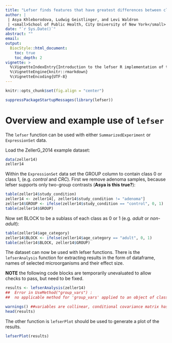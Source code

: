 ```yaml
---
title: "Lefser finds features that have greatest differences between classes."
author: |
 | Asya Khleborodova, Ludwig Geistlinger, and Levi Waldron
 | <small>School of Public Health, City University of New York</small>
date: "`r Sys.Date()`"
abstract: ""
email:
output:
  BiocStyle::html_document:
    toc: true
    toc_depth: 2
vignette: >
  %\VignetteIndexEntry{Introduction to the lefser R implementation of the popular LEfSE software for biomarker discovery in microbiome analysis.}
  %\VignetteEngine{knitr::rmarkdown}
  %\VignetteEncoding{UTF-8}
---
```


```r
knitr::opts_chunk$set(fig.align = "center")
```

```r
suppressPackageStartupMessages(library(lefser))
```

# Overview and example use of `lefser`

The `lefser` function can be used with either `SummarizedExperiment`
or `ExpressionSet` data.

Load the ZellerG_2014 example dataset:

```r
data(zeller14)
zeller14
```

Within the `ExpressionSet` data set the GROUP column to contain class 0 or class 1, (e.g. *control* and *CRC*). First we remove adenoma samples, because lefser supports only two-group contrasts (**Asya is this true?**):

```r
table(zeller14$study_condition)
zeller14 <- zeller14[, zeller14$study_condition != "adenoma"]
zeller14$GROUP <- ifelse(zeller14$study_condition == "control", 0, 1)
table(zeller14$GROUP)
```


Now set BLOCK to be a sublass of each class as 0 or 1 (e.g. *adult* or *non-adult*):

```r
table(zeller14$age_category)
zeller14$BLOCK <- ifelse(zeller14$age_category == "adult", 0, 1)
table(zeller14$BLOCK, zeller14$GROUP)
```

The dataset can now be used with lefser functions. There is the `lefserAnalysis` function for extracting
results in the form of dataframe, names of selected microorganisms and their effect size.

**NOTE** the following code blocks are temporarily unevaluated to allow checks to pass, but need to be fixed.

```r
results <- lefserAnalysis(zeller14)
##  Error in UseMethod("group_vars") :
##  no applicable method for 'group_vars' applied to an object of class ##  "logical"

warnings() ##variables are collinear, conditional covariance matrix has zero diagonal elements - maybe need a different example, or to explain what the collinear variables are and the consequences
head(results)
```

The other function is `lefserPlot` should be used to generate a plot of the results.

```r
lefserPlot(results)
```
